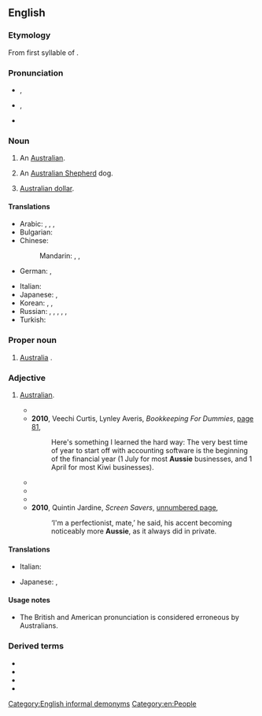 ==English==
{{wikipedia}}

===Etymology===
From first syllable of {{m|en|Australia}}{{suffix|en||-ie}}.

===Pronunciation===
* {{a|AU}} {{enPR|ŏz'-i}}, {{IPA|/ˈɒzi/|lang=en}}
* {{a|US|UK}} {{enPR|ô'-zi}}, {{IPA|/ˈɔːzi/|lang=en}}
* {{rhymes|ɒzi|lang=en}}

===Noun===
{{en-noun}}

# {{lb|en|colloquial}} An [[Australian]].
# {{lb|en|colloquial}} An [[Australian Shepherd]] dog.
# {{lb|en|slang|finance}} [[Australian dollar]].

====Translations====
{{trans-top|an Australian}}
* Arabic: {{t|ar|أُوزِي}}, {{t|ar|أُوزِي|tr=ʾozī}}, {{t|ar|أُسْتُرَالِيّ|m}}, {{t|ar|أُسْتُرَالِيَّة|f}}
* Bulgarian: {{t|bg|австралиец}}
* Chinese:
*: Mandarin: {{t+|cmn|澳洲人|tr=Àozhōurén|sc=Hani}}, {{t+|cmn|澳大利亞人|sc=Hani}}, {{t+|cmn|澳大利亚人|tr=Aòdàlìyàrén|sc=Hani}}
* German: {{t+|de|Aussie|m}}, {{t+|de|Aussi|m}}
{{trans-mid}}
* Italian: {{t+|it|australiano|m}}
* Japanese: {{t|ja|オージー|tr=ōjī}}, {{t+|ja|オーストラリア人|tr=ōsutoraria-jin}}
* Korean: {{t+|ko|오지}}, {{t|ko|오스트레일리아인}}, {{t|ko|호주 사람}}
* Russian: {{t+|ru|австрали́ец|m}}, {{t+|ru|австрали́йка|f}}, {{t|ru|австра́л|m}} {{qualifier|slang}}, {{t|ru|австра́лка|f}} {{qualifier|slang}}, {{t|ru|о́ззи|m|f}}, {{t|ru|о́зи|m|f}}
* Turkish: {{t+|tr|Avustralyalı}}
{{trans-bottom}}

{{trans-top|colloquial: Australian Shepherd}}
{{trans-mid}}
{{trans-bottom}}

===Proper noun===
{{en-proper noun}}

# {{lb|en|colloquial}} [[Australia]] {{qual|now uncommon except in sporting chants}}.

===Adjective===
{{en-adj|-|more}}

# {{lb|en|chiefly|Australia|New Zealand|British|colloquial}} [[Australian]].
#* {{quote-text|year=1998|author=Gordon L. Steinbrook|title=Allies and Mates: An American Soldier with the Australians and New Zealanders in Vietnam 1966-1967|page=63|url=http://books.google.com/books?id=tjFOnGRPSw4C&pg=PA63&dq=%22more%7Cmost+aussie%22+-intitle:%22%22&hl=en&ei=zZe8Tr7fIpCOmQWojtWLBA&sa=X&oi=book_result&ct=result&redir_esc=y#v=onepage&q=%22more%7Cmost%20aussie%22%20-intitle%3A%22%22&f=false|passage=Most '''Aussie''' officers seemed this way to me; always cool, deliberate, and extremely rational in their decision making, a far cry from the American leadership I had seen during my first year in the army.}}
#* '''2010''', Veechi Curtis, Lynley Averis, ''Bookkeeping For Dummies'', [http://books.google.com/books?id=Bn3WQmSwNMYC&pg=PA81&dq=%22more%7Cmost+aussie%22+-intitle:%22%22&hl=en&ei=zZe8Tr7fIpCOmQWojtWLBA&sa=X&oi=book_result&ct=result&redir_esc=y#v=onepage&q=%22more%7Cmost%20aussie%22%20-intitle%3A%22%22&f=false page 81],
#*: Here's something I learned the hard way: The very best time of year to start off with accounting software is the beginning of the financial year (1 July for most '''Aussie''' businesses, and 1 April for most Kiwi businesses).
#* {{quote-text|year=2011|author=John Wiley & Sons Inc|title=Wiley Trading Guide|volume=2|page=153|url=http://books.google.com/books?id=fNTkGQiN7D8C&pg=PA152&dq=%22more%7Cmost+aussie%22+-intitle:%22%22&hl=en&ei=r5W8Tr21A8nImAXUxMHDBA&sa=X&oi=book_result&ct=result&redir_esc=y#v=onepage&q=%22more%7Cmost%20aussie%22%20-intitle%3A%22%22&f=false|passage=For example, if you buy US dollars (USD) using Australian dollars (AUD) and the '''Aussie''' dollar falls, you can then sell your US dollars and you will have made money as you will have more '''Aussie''' dollars than you started with.}}
#* {{quote-text|year=2008|author=Lois Nicholls|title=Aussie, Actually|page=111|url=http://books.google.com/books?id=TkXLK2Q1Bj0C&pg=PA111&dq=%22more%7Cmost+aussie%22+-intitle:%22%22&hl=en&ei=MJG8TqCCGebamAWBwPSwBA&sa=X&oi=book_result&ct=result&redir_esc=y#v=onepage&q=%22more%7Cmost%20aussie%22%20-intitle%3A%22%22&f=false|passage=They′re the ‘Almost Aussies’ who embrace their new culture with a vengeance – some becoming more '''Aussie''' than Aussies.}}
#* {{quote-text|year=2008|author=Janet Fife-Yeomans|title=Heath: A Family's Tale|page=65|url=http://books.google.com/books?id=BXqsNg3h3fQC&pg=PA65&dq=%22more%7Cmost+aussie%22+-intitle:%22%22&hl=en&ei=wZy8Tq6TE-znmAWo58G7BA&sa=X&oi=book_result&ct=result&redir_esc=y#v=onepage&q=%22more%7Cmost%20aussie%22%20-intitle%3A%22%22&f=false|passage=You couldn't get more '''Aussie''' than the cast he chose—or their cars. The goodies drive Holdens and the baddies cruise around in a big, grunting, chocolate-brown Monaro.}}
#* '''2010''', Quintin Jardine, ''Screen Savers'', [http://books.google.com/books?id=3glVv7KjgO8C&pg=PT125&dq=%22more%7Cmost+aussie%22+-intitle:%22%22&hl=en&ei=PaK8Tvj2CI-6iAfWk7i-CQ&sa=X&oi=book_result&ct=result&redir_esc=y#v=onepage&q=%22more%7Cmost%20aussie%22%20-intitle%3A%22%22&f=false unnumbered page],
#*: ‘I'm a perfectionist, mate,’ he said, his accent becoming noticeably more '''Aussie''', as it always did in private.

====Translations====
{{trans-top|Australian}}
* Italian: {{t+|it|australiano|m}}
{{trans-mid}}
* Japanese: {{t|ja|オージーの|tr=ōjī-no}}, {{t|ja|オーストラリア人の|tr=ōsutoraria-jin-no}}
{{trans-bottom}}

====Usage notes====
* The British and American pronunciation {{IPAchar|/ˈɒsi/}} is considered erroneous by Australians.

===Derived terms===
* {{l|en|Aussie cozzie}}
* {{l|en|Aussie rules}}
* {{l|en|Aussie salute}}
* {{l|en|Oz}}

[[Category:English informal demonyms]]
[[Category:en:People]]
